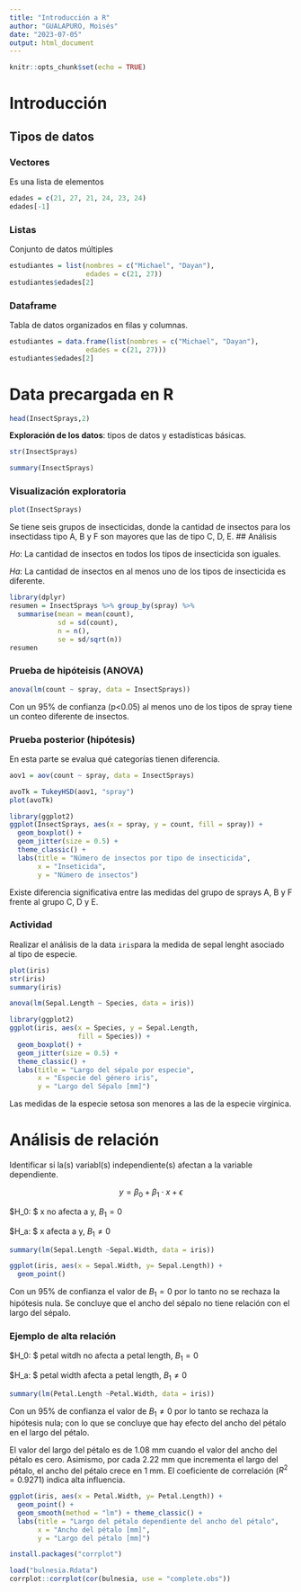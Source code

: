 ```yaml
---
title: "Introducción a R"
author: "GUALAPURO, Moisés"
date: "2023-07-05"
output: html_document
---
```


```r
knitr::opts_chunk$set(echo = TRUE)
```

# Introducción

## Tipos de datos

### Vectores
Es una lista de elementos
```r
edades = c(21, 27, 21, 24, 23, 24)
edades[-1]
```


### Listas
Conjunto de datos múltiples

```r
estudiantes = list(nombres = c("Michael", "Dayan"), 
                   edades = c(21, 27))
estudiantes$edades[2]
```

### Dataframe

Tabla de datos organizados en filas y columnas.

```r
estudiantes = data.frame(list(nombres = c("Michael", "Dayan"), 
                   edades = c(21, 27))) 
estudiantes$edades[2]
```

# Data precargada en R

```r
head(InsectSprays,2)
```

**Exploración de los datos**: tipos de datos y estadísticas básicas.
```r
str(InsectSprays)
```


```r
summary(InsectSprays)
```

### Visualización exploratoria

```r
plot(InsectSprays)
```

Se tiene seis grupos de insecticidas, donde la cantidad de insectos para los insectidass tipo A, B y F son mayores que las de tipo C, D, E. 
## Análisis

$Ho:$ La cantidad de insectos en todos los tipos de insecticida son iguales. 

$Ha:$ La cantidad de insectos en al menos uno de los tipos de insecticida es diferente.

```r
library(dplyr)
resumen = InsectSprays %>% group_by(spray) %>%  
  summarise(mean = mean(count), 
            sd = sd(count),
            n = n(), 
            se = sd/sqrt(n))
resumen
```

### Prueba de hipóteisis (ANOVA)

```r
anova(lm(count ~ spray, data = InsectSprays))
```

Con un 95% de confianza (p<0.05) al menos uno de los tipos de spray tiene un conteo diferente de insectos. 


### Prueba posterior (hipótesis)

En esta parte se evalua qué categorías tienen diferencia.

```r
aov1 = aov(count ~ spray, data = InsectSprays)

avoTk = TukeyHSD(aov1, "spray")
plot(avoTk)
```

```r
library(ggplot2)
ggplot(InsectSprays, aes(x = spray, y = count, fill = spray)) +
  geom_boxplot() +
  geom_jitter(size = 0.5) + 
  theme_classic() +
  labs(title = "Número de insectos por tipo de insecticida", 
       x = "Inseticida", 
       y = "Número de insectos")
```

Existe diferencia significativa entre las medidas del grupo de sprays A, B y F frente al grupo C, D y E. 

### Actividad
Realizar el análisis de la data `iris`para la medida de sepal lenght asociado al tipo de especie. 

```r
plot(iris)
str(iris)
summary(iris)
```

```r
anova(lm(Sepal.Length ~ Species, data = iris))
```

```r
library(ggplot2)
ggplot(iris, aes(x = Species, y = Sepal.Length, 
                 fill = Species)) +
  geom_boxplot() +
  geom_jitter(size = 0.5) + 
  theme_classic() +
  labs(title = "Largo del sépalo por especie", 
       x = "Especie del género iris", 
       y = "Largo del Sépalo [mm]")
```

Las medidas de la especie setosa son menores a las de la especie virginica. 

# Análisis de relación 

Identificar si la(s) variabl(s) independiente(s) afectan a la variable dependiente. 

$$y = \beta_0+ \beta_1 \cdot x + \epsilon$$

$H_0: $ x no afecta a y, $B_1=0$

$H_a: $ x afecta a y, $B_1 \neq 0$

```r
summary(lm(Sepal.Length ~Sepal.Width, data = iris))
```

```r
ggplot(iris, aes(x = Sepal.Width, y= Sepal.Length)) + 
  geom_point()
```

Con un 95% de confianza el valor de $B_1 = 0$ por lo tanto no se rechaza la hipótesis nula. Se concluye que el ancho del sépalo no tiene relación con el largo del sépalo.


### Ejemplo de alta relación

$H_0: $ petal witdh no afecta a petal length, $B_1=0$

$H_a: $ petal width afecta a petal length, $B_1 \neq 0$

```r
summary(lm(Petal.Length ~Petal.Width, data = iris))
```

Con un 95% de confianza el valor de $B_1 \neq 0$ por lo tanto se rechaza la hipótesis nula; con lo que se concluye que hay efecto del ancho del pétalo en el largo del pétalo. 

El valor del largo del pétalo es de 1.08 mm cuando el valor del ancho del pétalo es cero. Asimismo, por cada 2.22 mm que incrementa el largo del pétalo, el ancho del pétalo crece en 1 mm. El coeficiente de correlación ($R^2=0.9271$) indica alta influencia. 

```r
ggplot(iris, aes(x = Petal.Width, y= Petal.Length)) + 
  geom_point() + 
  geom_smooth(method = "lm") + theme_classic() +
  labs(title = "Largo del pétalo dependiente del ancho del pétalo", 
       x = "Ancho del pétalo [mm]", 
       y = "Largo del pétalo [mm]")

```
```r
install.packages("corrplot")
```

```r
load("bulnesia.Rdata")
corrplot::corrplot(cor(bulnesia, use = "complete.obs"))
```



